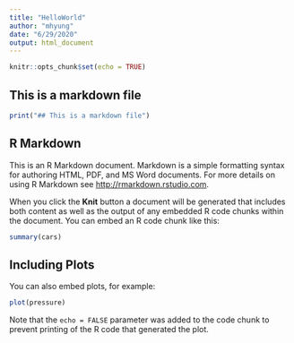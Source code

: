 ```yaml
---
title: "HelloWorld"
author: "mhyung"
date: "6/29/2020"
output: html_document
---
```


```r
knitr::opts_chunk$set(echo = TRUE)
```

## This is a markdown file 
```r
print("## This is a markdown file")
```


## R Markdown

This is an R Markdown document. Markdown is a simple formatting syntax for authoring HTML, PDF, and MS Word documents. For more details on using R Markdown see <http://rmarkdown.rstudio.com>.

When you click the **Knit** button a document will be generated that includes both content as well as the output of any embedded R code chunks within the document. You can embed an R code chunk like this:

```r
summary(cars)
```

## Including Plots

You can also embed plots, for example:

```r
plot(pressure)
```

Note that the `echo = FALSE` parameter was added to the code chunk to prevent printing of the R code that generated the plot.
